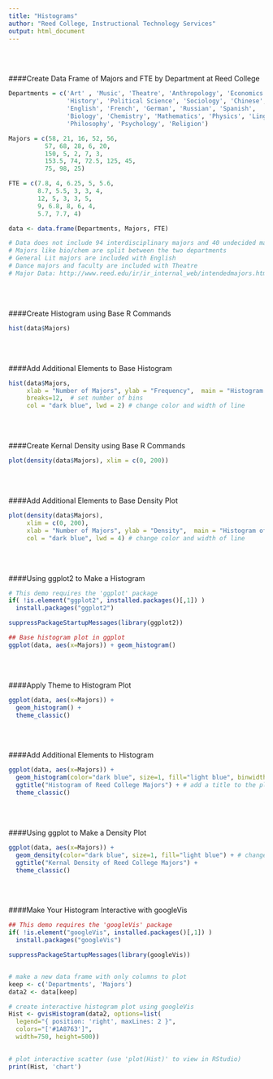 ```yaml
---
title: "Histograms"
author: "Reed College, Instructional Technology Services"
output: html_document
---
```


<br>
<br>

####Create Data Frame of Majors and FTE by Department at Reed College
```r

Departments = c('Art' , 'Music', 'Theatre', 'Anthropology', 'Economics',
                'History', 'Political Science', 'Sociology', 'Chinese',  'Classics',
                'English', 'French', 'German', 'Russian', 'Spanish',
                'Biology', 'Chemistry', 'Mathematics', 'Physics', 'Linguistics',
                'Philosophy', 'Psychology', 'Religion')

Majors = c(58, 21, 16, 52, 56,
          57, 68, 28, 6, 20, 
          150, 5, 2, 7, 3, 
          153.5, 74, 72.5, 125, 45,
          75, 98, 25)

FTE = c(7.8, 4, 6.25, 5, 5.6, 
        8.7, 5.5, 3, 3, 4, 
        12, 5, 3, 3, 5, 
        9, 6.8, 8, 6, 4, 
        5.7, 7.7, 4)

data <- data.frame(Departments, Majors, FTE)

# Data does not include 94 interdisciplinary majors and 40 undecided majors.  
# Majors like bio/chem are split between the two departments 
# General Lit majors are included with English 
# Dance majors and faculty are included with Theatre
# Major Data: http://www.reed.edu/ir/ir_internal_web/intendedmajors.html and FTE Data: http://www.reed.edu/ir/facfte.html

```

<br>
<br>

####Create Histogram  using Base R Commands
```r
hist(data$Majors)
```

<br>
<br>

####Add Additional Elements to Base Histogram
```r
hist(data$Majors,
     xlab = "Number of Majors", ylab = "Frequency",  main = "Histogram of Majors", pch = 16, # Add labels
     breaks=12,  # set number of bins
     col = "dark blue", lwd = 2) # change color and width of line


```

<br>
<br>

####Create Kernal Density using Base R Commands
```r
plot(density(data$Majors), xlim = c(0, 200))

```

<br>
<br>

####Add Additional Elements to Base Density Plot
```r
plot(density(data$Majors),
     xlim = c(0, 200),
     xlab = "Number of Majors", ylab = "Density",  main = "Histogram of Majors", pch = 16, # Add labels
     col = "dark blue", lwd = 4) # change color and width of line

```


<br>
<br>

####Using ggplot2 to Make a Histogram
```r
# This demo requires the 'ggplot' package 
if( !is.element("ggplot2", installed.packages()[,1]) )
  install.packages("ggplot2")

suppressPackageStartupMessages(library(ggplot2))

## Base histogram plot in ggplot 
ggplot(data, aes(x=Majors)) + geom_histogram()
```


<br>
<br>

####Apply Theme to  Histogram Plot
```r
ggplot(data, aes(x=Majors)) + 
  geom_histogram() +
  theme_classic()
```

<br>
<br>

####Add Additional Elements to Histogram
```r

ggplot(data, aes(x=Majors)) + 
  geom_histogram(color="dark blue", size=1, fill="light blue", binwidth=15) +  # change color and adjust bindwidth
  ggtitle("Histogram of Reed College Majors") + # add a title to the plot 
  theme_classic()

```

<br>
<br>


####Using ggplot to Make a Density Plot
```r

ggplot(data, aes(x=Majors)) + 
  geom_density(color="dark blue", size=1, fill="light blue") + # change to geom_density for density plot 
  ggtitle("Kernal Density of Reed College Majors") + 
  theme_classic()

```

<br>
<br>



####Make Your Histogram Interactive with googleVis
 
```r
## This demo requires the 'googleVis' package 
if( !is.element("googleVis", installed.packages()[,1]) )
  install.packages("googleVis")

suppressPackageStartupMessages(library(googleVis))


# make a new data frame with only columns to plot 
keep <- c('Departments', 'Majors')
data2 <- data[keep]

# create interactive histogram plot using googleVis
Hist <- gvisHistogram(data2, options=list(
  legend="{ position: 'right', maxLines: 2 }",
  colors="['#1A8763']",
  width=750, height=500))
                                        
```

```r
# plot interactive scatter (use 'plot(Hist)' to view in RStudio)
print(Hist, 'chart') 

```


